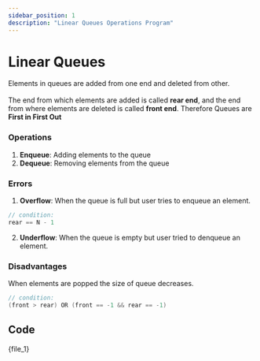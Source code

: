```yaml
---
sidebar_position: 1
description: "Linear Queues Operations Program"
---
```



# Linear Queues

Elements in queues are added from one end and deleted from other.<br/><br/>
The end from which elements are added is called **rear end**, and the end from where elements are deleted is called **front end**.
Therefore Queues are **First in First Out**

### Operations

1. **Enqueue**: Adding elements to the queue
2. **Dequeue**: Removing elements from the queue

### Errors

1. **Overflow**: When the queue is full but user tries to enqueue an element.

```c
// condition:
rear == N - 1
```

2. **Underflow**: When the queue is empty but user tried to denqueue an element.

### Disadvantages

When elements are popped the size of queue decreases.

```c
// condition:
(front > rear) OR (front == -1 && rear == -1)
```

## Code

<CodeBlock language="c">{file_1}</CodeBlock>
